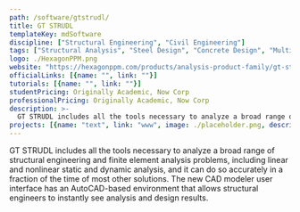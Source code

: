 ```yaml
---
path: /software/gtstrudl/
title: GT STRUDL
templateKey: mdSoftware
discipline: ["Structural Engineering", "Civil Engineering"]
tags: ["Structural Analysis", "Steel Design", "Concrete Design", "Multiple Modal Analysis"]
logo: ./HexagonPPM.png
website: "https://hexagonppm.com/products/analysis-product-family/gt-strudl"
officialLinks: [{name: "", link: ""}]
tutorials: [{name: "", link: ""}]
studentPricing: Originally Academic, Now Corp
professionalPricing: Originally Academic, Now Corp
description: >-
  GT STRUDL includes all the tools necessary to analyze a broad range of structural engineering and finite element analysis problems, including linear and nonlinear static and dynamic analysis, and it can do so accurately in a fraction of the time of most other solutions. The new CAD modeler user interface has an AutoCAD-based environment that allows structural engineers to instantly see analysis and design results.
projects: [{name: "text", link: "www", image: ./placeholder.png, description: "blah blah"}]
---
```


GT STRUDL includes all the tools necessary to analyze a broad range of structural engineering and finite element analysis problems, including linear and nonlinear static and dynamic analysis, and it can do so accurately in a fraction of the time of most other solutions. The new CAD modeler user interface has an AutoCAD-based environment that allows structural engineers to instantly see analysis and design results.
